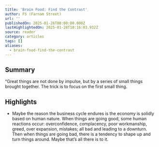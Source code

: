 ```yaml
---
title: 'Brain Food: Find the Contrast'
author: FS (Farnam Street)
url: ''
publishedOn: 2025-01-26T00:00:00.000Z
lastHighlightedOn: 2025-01-28T10:16:03.932Z
source: reader
category: articles
tags: []
aliases:
  - brain-food-find-the-contrast
---
```

## Summary

“Great things are not done by impulse, but by a series of small things brought together. The trick is to focus on the first small thing.

## Highlights
- Maybe the reason the business cycle endures is the economy is solidly based on human nature. When things are going good, some human reactions occur: overconfidence, complacency, poor workmanship, greed, over expansion, mistakes; all bad and leading to a downturn. Then when things are going bad, there is a tendency to shape up and turn things around. Maybe that’s all there is to it.
